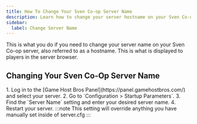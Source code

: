 ```yaml
---
title: How To Change Your Sven Co-op Server Name
description: Learn how to change your server hostname on your Sven Co-op dedicated server.
sidebar:
  label: Change Server Name
---
```


This is what you do if you need to change your server name on your Sven Co-op server, also referred to as a hostname. This is what is displayed to players in the server browser.

## Changing Your Sven Co-Op Server Name

<Steps>
1. Log in to the [Game Host Bros Panel](https://panel.gamehostbros.com/) and select your server.
2. Go to `Configuration > Startup Parameters`.
3. Find the `Server Name` setting and enter your desired server name.
4. Restart your server.
</Steps>
:::note
This setting will override anything you have manually set inside of server.cfg
:::